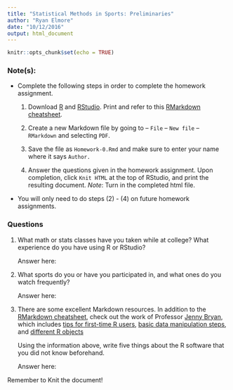```yaml
---
title: "Statistical Methods in Sports: Preliminaries"
author: "Ryan Elmore"
date: "10/12/2016"
output: html_document
---
```


```r
knitr::opts_chunk$set(echo = TRUE)
```

### Note(s):

* Complete the following steps in order to complete the homework assignment.

    1. Download [R](https://cran.r-project.org/) and [RStudio](https://www.rstudio.com/products/RStudio/#Desktop). Print and refer to this 
[RMarkdown cheatsheet](http://shiny.rstudio.com/articles/rm-cheatsheet.html). 

    2. Create a new Markdown file by going to -- `File` -- `New file` --
    `RMarkdown` and selecting `PDF`.
    
    3. Save the file as `Homework-0.Rmd` and make sure to enter your name where
    it says `Author.`
    
    4. Answer the questions given in the homework assignment. Upon completion,
    click `Knit HTML` at the top of RStudio, and print the resulting document.
    *Note*: Turn in the completed html file. 

* You will only need to do steps (2) - (4) on future homework assignments. 

### Questions

1. What math or stats classes have you taken while at college?  What
experience do you have using R or RStudio?

    Answer here:
    
2. What sports do you or have you participated in, and what ones do you watch
frequently?

    Answer here:

3. There are some excellent Markdown resources. In addition to the 
[RMarkdown cheatsheet](http://shiny.rstudio.com/articles/rm-cheatsheet.html), 
check out the work of Professor [Jenny Bryan](https://stat545-ubc.github.io/index.html), which includes [tips for first-time R users](https://stat545-ubc.github.io/block002_hello-r-workspace-wd-project.html), [basic data manipulation steps](https://stat545-ubc.github.io/block006_care-feeding-data.html), and [different R objects](https://stat545-ubc.github.io/block004_basic-r-objects.html)

    Using the information above, write five things about the R software that you
    did not know beforehand. 

    Answer here:


Remember to Knit the document! 

